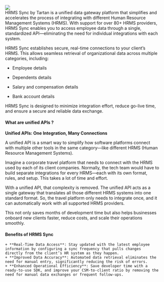 <Frame>
   <img src="/images/hrms.png"/>
</Frame>

<br/>
HRMS Sync by Tartan is a unified data gateway platform that simplifies and accelerates the process of integrating with different Human Resource Management Systems (HRMS). With support for over 80+ HRMS providers, HRMS Sync enables you to access employee data through a single, standardized API—eliminating the need for individual integrations with each system.

HRMS Sync establishes secure, real-time connections to your client’s HRMS. This allows seamless retrieval of organizational data across multiple categories, including:

+ Employee details

+ Dependents details

+ Salary and compensation details

+ Bank account details
 
HRMS Sync is designed to minimize integration effort, reduce go-live time, and ensure a secure and reliable data exchange. 

#### What are unified APIs ?

**Unified APIs: One Integration, Many Connections**

A unified API is a smart way to simplify how software platforms connect with multiple other tools in the same category—like different HRMS (Human Resource Management Systems).

Imagine a corporate travel platform that needs to connect with the HRMS used by each of its client companies. Normally, the tech team would have to build separate integrations for every HRMS—each with its own format, rules, and setup. This takes a lot of time and effort.

With a unified API, that complexity is removed. The unified API acts as a single gateway that translates all those different HRMS systems into one standard format. So, the travel platform only needs to integrate once, and it can automatically work with all supported HRMS providers.

This not only saves months of development time but also helps businesses onboard new clients faster, reduce costs, and scale their operations smoothly.

#### Benefits of HRMS Sync
    + **Real-Time Data Access**: Stay updated with the latest employee information by configuring a sync frequency that pulls changes directly from the client’s HR system as they happen.
    + **Improved Data Accuracy**: Automated data retrieval eliminates the need for manual entry, significantly reducing the risk of errors.
    + **Enhanced Operational Efficiency**: Save developer time with a ready-to-use SDK, and improve your CSM-to-client ratio by removing the need for manual data exchanges or frequent follow-ups.


